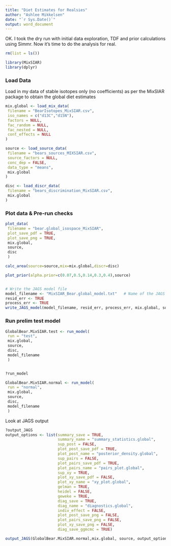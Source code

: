 ```yaml
---
title: "Diet Estimates for Realsies"
author: "Ashlee Mikkelsen"
date: "`r Sys.Date()`"
output: word_document
---
```


OK. I took the dry run with initial data exploration, TDF and prior calculations using Simmr. Now it's time to do the analysis for real.


```r
rm(list = ls())

library(MixSIAR)
library(dplyr)

```

### Load Data

Load in my data of stable isotopes only (no coefficients) as per the MixSIAR package to obtain the global diet estimates

```r

mix.global <- load_mix_data(
 filename = "BearIsotopes_MixSIAR.csv",
 iso_names = c("d13C","d15N"),
 factors = NULL,
 fac_random = NULL,
 fac_nested = NULL,
 cont_effects = NULL
)

source <- load_source_data(
 filename = "bears_sources_MIXSIAR.csv",
 source_factors = NULL,
 conc_dep = FALSE,
 data_type = "means",
 mix.global
)

disc <- load_discr_data(
 filename = "bears_discrimination_MixSIAR.csv",
 mix.global
)


```



### Plot data & Pre-run checks

```r
plot_data(
 filename = "bear.global_isospace_MixSIAR",
 plot_save_pdf = TRUE,
 plot_save_png = TRUE,
 mix.global,
 source,
 disc
 )

calc_area(source=source,mix=mix.global,discr=disc)

plot_prior(alpha.prior=c(0.07,0.5,0.14,0.3,0.4),source)


# Write the JAGS model file
model_filename <- "MixSIAR_Bear.global_model.txt"   # Name of the JAGS model file
resid_err <- TRUE
process_err <- TRUE
write_JAGS_model(model_filename, resid_err, process_err, mix.global, source)

```



### Run prelim test model
```r


GlobalBear.MixSIAR.test <- run_model(
 run = "test",
 mix.global,
 source,
 disc,
 model_filename
 )



```


```r
?run_model

GlobalBear.MixSIAR.normal <- run_model(
 run = "normal",
 mix.global,
 source,
 disc,
 model_filename
 )


```


Look at JAGS output

```r
?output_JAGS
output_options <- list(summary_save = TRUE,
                       summary_name = "summary_statistics.global",
                       sup_post = FALSE,
                       plot_post_save_pdf = TRUE,
                       plot_post_name = "posterior_density.global",
                       sup_pairs = FALSE,
                       plot_pairs_save_pdf = TRUE,
                       plot_pairs_name = "pairs_plot.global",
                       sup_xy = TRUE,
                       plot_xy_save_pdf = FALSE,
                       plot_xy_name = "xy_plot.global",
                       gelman = TRUE,
                       heidel = FALSE,
                       geweke = TRUE,
                       diag_save = TRUE,
                       diag_name = "diagnostics.global",
                       indiv_effect = FALSE,
                       plot_post_save_png = FALSE,
                       plot_pairs_save_png = FALSE,
                       plot_xy_save_png = FALSE,
                       diag_save_ggmcmc = TRUE)

output_JAGS(GlobalBear.MixSIAR.normal,mix.global, source, output_options)


```






















